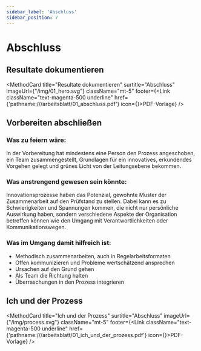 ```yaml
---
sidebar_label: 'Abschluss'
sidebar_position: 7
---
```



# Abschluss

## Resultate dokumentieren

<MethodCard
  title="Resultate dokumentieren"
  surtitle="Abschluss"
  imageUrl={"/img/01_hero.svg"}
  className="mt-5"
  footer={<Link className="text-magenta-500 underline" href={'pathname:///arbeitsblatt/01_abschluss.pdf'} icon={<EditIcon className="w-3 h-3 text-inherit" />}>PDF-Vorlage</Link>}
/>

## Vorbereiten abschließen

### Was zu feiern wäre:

In der Vorbereitung hat mindestens eine Person den Prozess angeschoben, ein Team zusammengestellt, Grundlagen für ein innovatives, erkundendes Vorgehen gelegt und grünes Licht von der Leitungsebene bekommen.

### Was anstrengend gewesen sein könnte:

Innovationsprozesse haben das Potenzial, gewohnte Muster der Zusammenarbeit auf den Prüfstand zu stellen. Dabei kann es zu Schwierigkeiten und Spannungen kommen, die nicht nur persönliche Auswirkung haben, sondern verschiedene Aspekte der Organisation betreffen können wie den Umgang mit Verantwortlichkeiten oder Kommunikationswegen.

### Was im Umgang damit hilfreich ist:

- Methodisch zusammenarbeiten, auch in Regelarbeitsformaten
- Offen kommunizieren und Probleme wertschätzend ansprechen
- Ursachen auf den Grund gehen
- Als Team die Richtung halten
- Überraschungen in den Prozess integrieren

## Ich und der Prozess

<MethodCard
  title="Ich und der Prozess"
  surtitle="Abschluss"
  imageUrl={"/img/process.svg"}
  className="mt-5"
  footer={<Link className="text-magenta-500 underline" href={'pathname:///arbeitsblatt/01_ich_und_der_prozess.pdf'} icon={<EditIcon className="w-3 h-3 text-inherit" />}>PDF-Vorlage</Link>}
/>